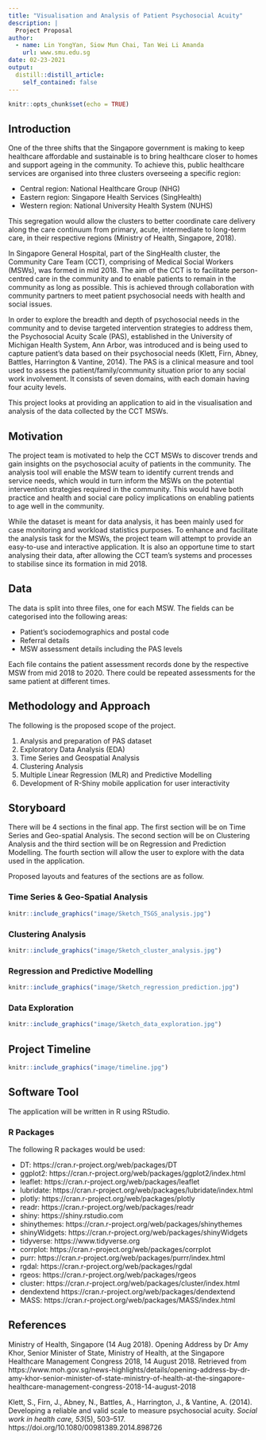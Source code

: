 ```yaml
---
title: "Visualisation and Analysis of Patient Psychosocial Acuity"
description: |
  Project Proposal
author:
  - name: Lin YongYan, Siow Mun Chai, Tan Wei Li Amanda
    url: www.smu.edu.sg
date: 02-23-2021
output:
  distill::distill_article:
    self_contained: false
---
```



```r
knitr::opts_chunk$set(echo = TRUE)
```

## Introduction

One of the three shifts that the Singapore government is making to keep healthcare affordable and sustainable is to bring healthcare closer to homes and support ageing in the community. To achieve this, public healthcare services are organised into three clusters overseeing a specific region: 

* Central region: National Healthcare Group (NHG)
* Eastern region: Singapore Health Services (SingHealth)
* Western region: National University Health System (NUHS)

This segregation would allow the clusters to better coordinate care delivery along the care continuum from primary, acute, intermediate to long-term care, in their respective regions (Ministry of Health, Singapore, 2018). 

In Singapore General Hospital, part of the SingHealth cluster, the Community Care Team (CCT), comprising of Medical Social Workers (MSWs), was formed in mid 2018. The aim of the CCT is to facilitate person-centred care in the community and to enable patients to remain in the community as long as possible. This is achieved through collaboration with community partners to meet patient psychosocial needs with health and social issues. 

In order to explore the breadth and depth of psychosocial needs in the community and to devise targeted intervention strategies to address them, the Psychosocial Acuity Scale (PAS), established in the University of Michigan Health System, Ann Arbor, was introduced and is being used to capture patient's data based on their psychosocial needs (Klett, Firn, Abney, Battles, Harrington & Vantine, 2014). The PAS is a clinical measure and tool used to assess the patient/family/community situation prior to any social work involvement. It consists of seven domains, with each domain having four acuity levels.

This project looks at providing an application to aid in the visualisation and analysis of the data collected by the CCT MSWs.

## Motivation

The project team is motivated to help the CCT MSWs to discover trends and gain insights on the psychosocial acuity of patients in the community. The analysis tool will enable the MSW team to identify current trends and service needs, which would in turn inform the MSWs on the potential intervention strategies required in the community. This would have both practice and health and social care policy implications on enabling patients to age well in the community.

While the dataset is meant for data analysis, it has been mainly used for case monitoring and workload statistics purposes. To enhance and facilitate the analysis task for the MSWs, the project team will attempt to provide an easy-to-use and interactive application. It is also an opportune time to start analysing their data, after allowing the CCT team's systems and processes to stabilise since its formation in mid 2018.

## Data

The data is split into three files, one for each MSW. The fields can be categorised into the following areas:

* Patient's sociodemographics and postal code
* Referral details
* MSW assessment details including the PAS levels

Each file contains the patient assessment records done by the respective MSW from mid 2018 to 2020. There could be repeated assessments for the same patient at different times.

## Methodology and Approach

The following is the proposed scope of the project.

1. Analysis and preparation of PAS dataset
2. Exploratory Data Analysis (EDA)
3. Time Series and Geospatial Analysis
4. Clustering Analysis
5. Multiple Linear Regression (MLR) and Predictive Modelling 
6. Development of R-Shiny mobile application for user interactivity

## Storyboard

There will be 4 sections in the final app. The first section will be on Time Series and Geo-spatial Analysis. The second section will be on Clustering Analysis and the third section will be on Regression and Prediction Modelling. The fourth section will allow the user to explore with the data used in the application.

Proposed layouts and features of the sections are as follow.

### Time Series & Geo-Spatial Analysis

```r
knitr::include_graphics("image/Sketch_TSGS_analysis.jpg")
```

### Clustering Analysis

```r
knitr::include_graphics("image/Sketch_cluster_analysis.jpg")
```

### Regression and Predictive Modelling

```r
knitr::include_graphics("image/Sketch_regression_prediction.jpg")
```

### Data Exploration

```r
knitr::include_graphics("image/Sketch_data_exploration.jpg")
```

## Project Timeline

```r
knitr::include_graphics("image/timeline.jpg")
```

## Software Tool

The application will be written in R using RStudio.

### R Packages

The following R packages would be used:


- DT: https://cran.r-project.org/web/packages/DT
- ggplot2: https://cran.r-project.org/web/packages/ggplot2/index.html
- leaflet: https://cran.r-project.org/web/packages/leaflet
- lubridate: https://cran.r-project.org/web/packages/lubridate/index.html
- plotly: https://cran.r-project.org/web/packages/plotly
- readr: https://cran.r-project.org/web/packages/readr
- shiny: https://shiny.rstudio.com
- shinythemes: https://cran.r-project.org/web/packages/shinythemes
- shinyWidgets: https://cran.r-project.org/web/packages/shinyWidgets
- tidyverse: https://www.tidyverse.org
- corrplot: https://cran.r-project.org/web/packages/corrplot
- purr: https://cran.r-project.org/web/packages/purrr/index.html
- rgdal: https://cran.r-project.org/web/packages/rgdal
- rgeos: https://cran.r-project.org/web/packages/rgeos
- cluster: https://cran.r-project.org/web/packages/cluster/index.html
- dendextend https://cran.r-project.org/web/packages/dendextend
- MASS: https://cran.r-project.org/web/packages/MASS/index.html



## References

Ministry of Health, Singapore (14 Aug 2018). Opening Address by Dr Amy Khor, Senior Minister of State, Ministry of Health, at the Singapore Healthcare Management Congress 2018, 14 August 2018. Retrieved from https://www.moh.gov.sg/news-highlights/details/opening-address-by-dr-amy-khor-senior-minister-of-state-ministry-of-health-at-the-singapore-healthcare-management-congress-2018-14-august-2018

Klett, S., Firn, J., Abney, N., Battles, A., Harrington, J., & Vantine, A. (2014). Developing a reliable and valid scale to measure psychosocial acuity. *Social work in health care, 53*(5), 503–517. https://doi.org/10.1080/00981389.2014.898726
